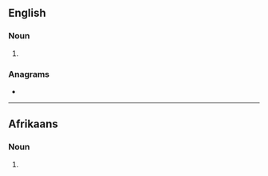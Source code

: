 ==English==

===Noun===
{{head|en|noun form}}

# {{plural of|en|rower}}

===Anagrams===
* {{anagrams|en|a=eorrsw|worser}}

----

==Afrikaans==

===Noun===
{{head|af|noun plural form}}

# {{plural of|af|rower}}